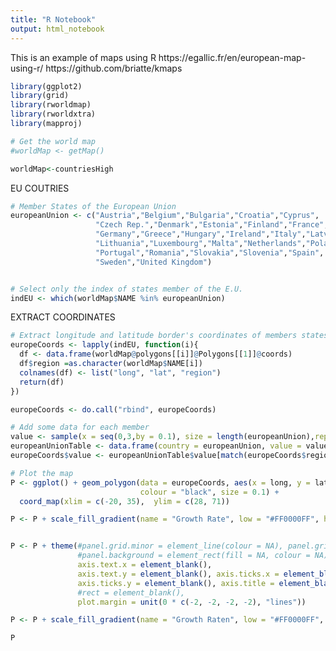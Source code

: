 ```yaml
---
title: "R Notebook"
output: html_notebook
---
```


This is an example of maps using R
https://egallic.fr/en/european-map-using-r/
https://github.com/briatte/kmaps 

```r
library(ggplot2)
library(grid)
library(rworldmap)
library(rworldxtra)
library(mapproj)

# Get the world map
#worldMap <- getMap()

worldMap<-countriesHigh


```
 
EU COUTRIES
```r
# Member States of the European Union
europeanUnion <- c("Austria","Belgium","Bulgaria","Croatia","Cyprus",
                   "Czech Rep.","Denmark","Estonia","Finland","France",
                   "Germany","Greece","Hungary","Ireland","Italy","Latvia",
                   "Lithuania","Luxembourg","Malta","Netherlands","Poland",
                   "Portugal","Romania","Slovakia","Slovenia","Spain",
                   "Sweden","United Kingdom")


# Select only the index of states member of the E.U.
indEU <- which(worldMap$NAME %in% europeanUnion)
```

EXTRACT COORDINATES

```r
# Extract longitude and latitude border's coordinates of members states of E.U. 
europeCoords <- lapply(indEU, function(i){
  df <- data.frame(worldMap@polygons[[i]]@Polygons[[1]]@coords)
  df$region =as.character(worldMap$NAME[i])
  colnames(df) <- list("long", "lat", "region")
  return(df)
})

europeCoords <- do.call("rbind", europeCoords)
```


```r
# Add some data for each member
value <- sample(x = seq(0,3,by = 0.1), size = length(europeanUnion),replace = TRUE)
europeanUnionTable <- data.frame(country = europeanUnion, value = value)
europeCoords$value <- europeanUnionTable$value[match(europeCoords$region,europeanUnionTable$country)]
```



```r
# Plot the map
P <- ggplot() + geom_polygon(data = europeCoords, aes(x = long, y = lat, group = region, fill = value),
                             colour = "black", size = 0.1) +
  coord_map(xlim = c(-20, 35),  ylim = c(28, 71))

P <- P + scale_fill_gradient(name = "Growth Rate", low = "#FF0000FF", high = "#FFFF00FF", na.value = "grey50")


P <- P + theme(#panel.grid.minor = element_line(colour = NA), panel.grid.minor = element_line(colour = NA),
               #panel.background = element_rect(fill = NA, colour = NA),
               axis.text.x = element_blank(),
               axis.text.y = element_blank(), axis.ticks.x = element_blank(),
               axis.ticks.y = element_blank(), axis.title = element_blank(),
               #rect = element_blank(),
               plot.margin = unit(0 * c(-2, -2, -2, -2), "lines"))

P <- P + scale_fill_gradient(name = "Growth Raten", low = "#FF0000FF", high = "#FFFF00FF", na.value = "grey50")

P

```

